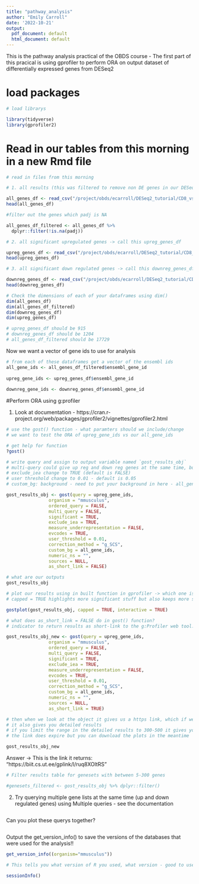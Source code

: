 ```yaml
---
title: "pathway_analysis"
author: "Emily Carroll"
date: '2022-10-21'
output:
  pdf_document: default
  html_document: default
---
```

This is the pathway analysis practical of the OBDS course 
- The first part of this pracical is using gprofiler to perform ORA on output dataset of differentially expressed genes from DESeq2


# load packages 
```r
# load librarys

library(tidyverse)
library(gprofiler2)
```

# Read in our tables from this morning in a new Rmd file
```r
# read in files from this morning 

# 1. all results (this was filtered to remove non DE genes in our DESeq2 list so only contains genes expressed in our samples) -> call this table 'all_genes_df'  - this will be our background

all_genes_df <- read_csv("/project/obds/ecarroll/DESeq2_tutorial/CD8_vs_CD4_DE_results_lfcshrinkage_allgenes.csv")
head(all_genes_df)

#filter out the genes which padj is NA 

all_genes_df_filtered <- all_genes_df %>% 
  dplyr::filter(!is.na(padj))

# 2. all significant upregulated genes -> call this upreg_genes_df

upreg_genes_df <- read_csv("/project/obds/ecarroll/DESeq2_tutorial/CD8_vs_CD4_DKO_DE_results_lfcshrinkage_0.05_log2FC1_up.csv")
head(upreg_genes_df)

# 3. all significant down regulated genes -> call this downreg_genes_df 

downreg_genes_df <- read_csv("/project/obds/ecarroll/DESeq2_tutorial/CD8_vs_CD4_DKO_DE_results_lfcshrinkage_0.05_log2FC1_down.csv")
head(downreg_genes_df)

# Check the dimensions of each of your dataframes using dim()
dim(all_genes_df)
dim(all_genes_df_filtered)
dim(downreg_genes_df)
dim(upreg_genes_df)

# upreg_genes_df should be 915
# downreg_genes_df should be 1204
# all_genes_df_filtered should be 17729


```
Now we want a vector of gene ids to use for analysis 

```r
# from each of these dataframes get a vector of the ensembl ids 
all_gene_ids <- all_genes_df_filtered$ensembl_gene_id
    
upreg_gene_ids <- upreg_genes_df$ensembl_gene_id
    
downreg_gene_ids <- downreg_genes_df$ensembl_gene_id


```

#Perform ORA using g:profiler 

1. Look at documentation - https://cran.r-project.org/web/packages/gprofiler2/vignettes/gprofiler2.html
```r
# use the gost() function - what paramters should we include/change 
# we want to test the ORA of upreg_gene_ids vs our all_gene_ids

# get help for function
?gost() 

# write query and assign to output variable named `gost_results_obj`
# multi-query could give up reg and down reg genes at the same time, but we don't want to do that right now. If not don't need to include as the default is false.
# exclude_iea change to TRUE (default is FALSE)
# user threshold change to 0.01 - default is 0.05
# custom_bg: background - need to put your background in here - all_gene_ids (includes all genes (upregulated, downregulated and non-significant))

gost_results_obj <- gost(query = upreg_gene_ids, 
                organism = "mmusculus", 
                ordered_query = FALSE, 
                multi_query = FALSE, 
                significant = TRUE, 
                exclude_iea = TRUE, 
                measure_underrepresentation = FALSE, 
                evcodes = TRUE, 
                user_threshold = 0.01, 
                correction_method = "g_SCS", 
                custom_bg = all_gene_ids, 
                numeric_ns = "", 
                sources = NULL,
                as_short_link = FALSE)

# what are our outputs  
gost_results_obj

```

```r
# plot our results using in built function in gprofiler -> which one is it? 
# capped = TRUE highlights more significant stuff but also keeps more specific stuff

gostplot(gost_results_obj, capped = TRUE, interactive = TRUE)

```

```r
# what does as_short_link = FALSE do in gost() function? 
# indicator to return results as short-link to the g:Profiler web tool. If set to TRUE, then the function returns the results URL as a character string instead of the data.frame.

gost_results_obj_new <- gost(query = upreg_gene_ids, 
                organism = "mmusculus", 
                ordered_query = FALSE, 
                multi_query = FALSE, 
                significant = TRUE, 
                exclude_iea = TRUE, 
                measure_underrepresentation = FALSE, 
                evcodes = TRUE, 
                user_threshold = 0.01, 
                correction_method = "g_SCS", 
                custom_bg = all_gene_ids, 
                numeric_ns = "", 
                sources = NULL,
                as_short_link = TRUE)

# then when we look at the object it gives us a https link, which if we look at it in a browser it gives us our plot and this plot is interactive - when you scroll over the dots it gives you the GO term and the name of the pathway (?)
# it also gives you detailed results
# if you limit the range in the detailed results to 300-500 it gives you a lot more manageable and specific results
# the link does expire but you can download the plots in the meantime 

gost_results_obj_new


```

Answer -> This is the link it returns: "https://biit.cs.ut.ee/gplink/l/ruq8XOltRS"

```r
# Filter results table for genesets with between 5-300 genes 

#genesets_filtered <- gost_results_obj %>% dplyr::filter()


```


2. Try querying multiple gene lists at the same time (up and down regulated genes) using Multiple queries - see the documentation 

```r

```

Can you plot these querys together?

```r


```

Output the get_version_info() to save the versions of the databases that were used for the analysis!! 
```r
get_version_info((organism="mmusculus"))

```


```r
# This tells you what version of R you used, what version - good to use for paper publication - knit R markdownfile

sessionInfo()


```

